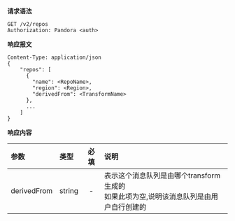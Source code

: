 **请求语法**

```
GET /v2/repos
Authorization: Pandora <auth>
```

**响应报文** 

```
Content-Type: application/json
{
    "repos": [
      {
        "name": <RepoName>,
        "region": <Region>,
        "derivedFrom": <TransformName>
      },
      ...
    ]
}
```

**响应内容**

|参数|类型|必填|说明|
|:---|:---|:---:|:---|
|derivedFrom|string|-|表示这个消息队列是由哪个transform生成的</br>如果此项为空,说明该消息队列是由用户自行创建的|
